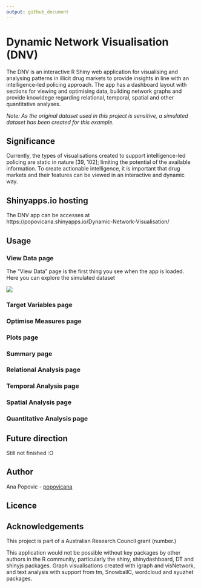 ```yaml
---
output: github_document
---
```


# Dynamic Network Visualisation (DNV) 
The DNV is an interactive R Shiny web application for visualising and analysing patterns in illicit drug markets to provide insights in line with an intelligence-led policing approach. The app has a dashboard layout with sections for viewing and optimising data, building network graphs and provide knowldege regarding relational, temporal, spatial and other quantitative analyses. 

*Note: As the original dataset used in this project is sensitive, a simulated dataset has been created for this example.*

## Significance
Currently, the types of visualisations created to support intelligence-led policing are static in nature [39, 102]; limiting the potential of the available information. To create actionable intelligence, it is important that drug markets and their features can be viewed in an interactive and dynamic way.

## Shinyapps.io hosting
The DNV app can be accesses at https://popovicana.shinyapps.io/Dynamic-Network-Visualisation/

## Usage

### View Data page
The "View Data" page is the first thing you see when the app is loaded. Here you can explore the simulated dataset

![](Images/01_View_Data.png)

### Target Variables page

### Optimise Measures page

### Plots page

### Summary page

### Relational Analysis page

### Temporal Analysis page

### Spatial Analysis page

### Quantitative Analysis page

 

## Future direction
Still not finished :O 

## Author 
Ana Popovic - [popovicana](https://github.com/PopovicAna)

## Licence

## Acknowledgements
This project is part of a Australian Research Council grant (number.)

This application would not be possible without key packages by other authors in the R community, particularly the shiny, shinydashboard, DT and shinyjs packages. Graph visualisations created with igraph and visNetwork, and text analysis with support from tm, SnowballC, wordcloud and syuzhet packages.